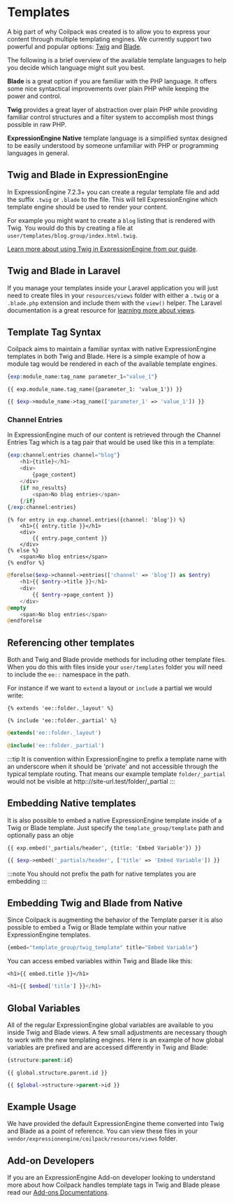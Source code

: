 
# Templates

A big part of why Coilpack was created is to allow you to express your content through multiple templating engines. We currently support two powerful and popular options: [Twig](https://twig.symfony.com/)
and [Blade](https://laravel.com/docs/9.x/blade#introduction).

The following is a brief overview of the available template languages to help you decide which language might suit you best.

**Blade** is a great option if you are familiar with the PHP language.  It offers some nice syntactical improvements over plain PHP while keeping the power and control.

**Twig** provides a great layer of abstraction over plain PHP while providing familiar control structures and a filter system to accomplish most things possible in raw PHP.

**ExpressionEngine Native** template language is a simplified syntax designed to be easily understood by someone unfamiliar with PHP or programming languages in general.

## Twig and Blade in ExpressionEngine

In ExpressionEngine 7.2.3+ you can create a regular template file and add the suffix `.twig` or `.blade` to the file.
This will tell ExpressionEngine which template engine should be used to render your content.

For example you might want to create a `blog` listing that is rendered with Twig.
You would do this by creating a file at `user/templates/blog.group/index.html.twig`.

[Learn more about using Twig in ExpressionEngine from our guide](../guides/using-twig-templates.md).

## Twig and Blade in Laravel

If you manage your templates inside your Laravel application you will just need to create files in your `resources/views` folder with either a `.twig` or a `.blade.php` extension and include them with the `view()` helper.  The Laravel documentation is a great resource for [learning more about views](https://laravel.com/docs/9.x/views#introduction).

## Template Tag Syntax

Coilpack aims to maintain a familiar syntax with native ExpressionEngine templates in both Twig and Blade.  Here is a simple example of how a module tag would be rendered in each of the available template engines.

<Tabs>
<TabItem value="native" label="Native">

```php
{exp:module_name:tag_name parameter_1="value_1"}
```

</TabItem>
<TabItem value="twig" label="Twig">

```twig
{{ exp.module_name.tag_name({parameter_1: 'value_1'}) }}
```

</TabItem>
<TabItem value="blade" label="Blade">

```php
{{ $exp->module_name->tag_name(['parameter_1' => 'value_1']) }}
```

</TabItem>
</Tabs>


### Channel Entries

In ExpressionEngine much of our content is retrieved through the Channel Entries Tag which is a tag pair that would be used like this in a template:


<Tabs>
<TabItem value="native" label="Native">

```php
{exp:channel:entries channel="blog"}
    <h1>{title}</h1>
    <div>
        {page_content}
    </div>
    {if no_results}
        <span>No blog entries</span>
    {/if}
{/exp:channel:entries}
```

</TabItem>
<TabItem value="twig" label="Twig">

```twig
{% for entry in exp.channel.entries({channel: 'blog'}) %}
    <h1>{{ entry.title }}</h1>
    <div>
        {{ entry.page_content }}
    </div>
{% else %}
    <span>No blog entries</span>
{% endfor %}
```

</TabItem>
<TabItem value="blade" label="Blade">

```php
@forelse($exp->channel->entries(['channel' => 'blog']) as $entry)
    <h1>{{ $entry->title }}</h1>
    <div>
        {{ $entry->page_content }}
    </div>
@empty
    <span>No blog entries</span>
@endforelse
```

</TabItem>
</Tabs>


## Referencing other templates

Both and Twig and Blade provide methods for including other template files.  When you do this with files inside your `user/templates` folder you will need to include the `ee::` namespace in the path.

For instance if we want to `extend` a layout or `include` a partial we would write:


<Tabs>
<TabItem value="twig" label="Twig">

```twig
{% extends 'ee::folder._layout' %}

{% include 'ee::folder._partial' %}
```

</TabItem>
<TabItem value="blade" label="Blade">

```php
@extends('ee::folder._layout')

@include('ee::folder._partial')
```

</TabItem>
</Tabs>


:::tip
It is convention within ExpressionEngine to prefix a template name with an underscore when it should be 'private' and not accessible through the typical template routing.  That means our example template `folder/_partial` would not be visible at http:://site-url.test/folder/_partial
:::

## Embedding Native templates

It is also possible to embed a native ExpressionEngine template inside of a Twig or Blade template.  Just specify the `template_group/template` path and optionally pass an obje

<Tabs>
<TabItem value="twig" label="Twig">

```twig
{{ exp.embed('_partials/header', {title: 'Embed Variable'}) }}
```

</TabItem>
<TabItem value="blade" label="Blade">

```php
{{ $exp->embed('_partials/header', ['title' => 'Embed Variable']) }}
```

</TabItem>
</Tabs>
:::note
You should not prefix the path for native templates you are embedding
:::

## Embedding Twig and Blade from Native

Since Coilpack is augmenting the behavior of the Template parser it is also possible to embed a Twig or Blade template within your native ExpressionEngine templates.

```php
{embed="template_group/twig_template" title="Embed Variable"}
```

You can access embed variables within Twig and Blade like this:

<Tabs>
<TabItem value="twig" label="Twig">

```twig
<h1>{{ embed.title }}</h1>
```

</TabItem>
<TabItem value="blade" label="Blade">

```php
<h1>{{ $embed['title'] }}</h1>
```

</TabItem>
</Tabs>


## Global Variables

All of the regular ExpressionEngine global variables are available to you inside Twig and Blade views.  A few small adjustments are necessary though to work with the new templating engines.  Here is an example of how global variables are prefixed and are accessed differently in Twig and Blade:

<Tabs>
<TabItem value="native" label="Native">

```php
{structure:parent:id}
```

</TabItem>
<TabItem value="twig" label="Twig">

```twig
{{ global.structure.parent.id }}
```

</TabItem>
<TabItem value="blade" label="Blade">

```php
{{ $global->structure->parent->id }}
```

</TabItem>
</Tabs>

## Example Usage

We have provided the default ExpressionEngine theme converted into Twig and Blade as a point of reference.  You can view these files in your `vendor/expressionengine/coilpack/resources/views` folder.

## Add-on Developers

If you are an ExpressionEngine Add-on developer looking to understand more about how Coilpack handles template tags in Twig and Blade please read our [Add-ons Documentations](../advanced/addons.md).